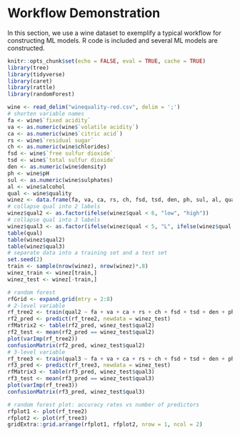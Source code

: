 # Workflow Demonstration  

In this section, we use a wine dataset to exemplify a typical workflow for constructing ML models. R code is included and several ML models are constructed.  

```r
knitr::opts_chunk$set(echo = FALSE, eval = TRUE, cache = TRUE)
library(tree)
library(tidyverse)
library(caret)
library(rattle)
library(randomForest)
```


```r
wine <- read_delim("winequality-red.csv", delim = ';')
# shorten variable names
fa <- wine$`fixed acidity`
va <- as.numeric(wine$`volatile acidity`)
ca <- as.numeric(wine$`citric acid`)
rs <- wine$`residual sugar`
ch <- as.numeric(wine$chlorides)
fsd <- wine$`free sulfur dioxide`
tsd <- wine$`total sulfur dioxide`
den <- as.numeric(wine$density)
ph <- wine$pH
sul <- as.numeric(wine$sulphates)
al <- wine$alcohol
qual <- wine$quality
winez <- data.frame(fa, va, ca, rs, ch, fsd, tsd, den, ph, sul, al, qual)
# collapse qual into 2 labels
winez$qual2 <- as.factor(ifelse(winez$qual < 6, "low", "high"))
# collapse qual into 3 labels
winez$qual3 <- as.factor(ifelse(winez$qual < 5, "L", ifelse(winez$qual < 7, "M", "H")))
table(qual)
table(winez$qual2)
table(winez$qual3)
# separate data into a training set and a test set 
set.seed(2)
train <- sample(nrow(winez), nrow(winez)*.8)
winez_train <- winez[train,]
winez_test <- winez[-train,]
```

```r
# random forest
rfGrid <- expand.grid(mtry = 2:8)
# 2-level variable
rf_tree2 <- train(qual2 ~ fa + va + ca + rs + ch + fsd + tsd + den + ph + sul + al, data = winez_train, method = "rf", preProcess = c("center", "scale"), trControl = trainControl(method = "cv", number = 10), tuneGrid = rfGrid)
rf2_pred <- predict(rf_tree2, newdata = winez_test)
rfMatrix2 <- table(rf2_pred, winez_test$qual2)
rf2_test <- mean(rf2_pred == winez_test$qual2)
plot(varImp(rf_tree2))
confusionMatrix(rf2_pred, winez_test$qual2)
# 3-level variable
rf_tree3 <- train(qual3 ~ fa + va + ca + rs + ch + fsd + tsd + den + ph + sul + al, data = winez_train, method = "rf", preProcess = c("center", "scale"), trControl = trainControl(method = "cv", number = 10), tuneGrid = rfGrid)
rf3_pred <- predict(rf_tree3, newdata = winez_test)
rfMatrix3 <- table(rf3_pred, winez_test$qual3)
rf3_test <- mean(rf3_pred == winez_test$qual3)
plot(varImp(rf_tree3))
confusionMatrix(rf3_pred, winez_test$qual3)
```


```r
# random forest plot: accuracy rates vs number of predictors
rfplot1 <- plot(rf_tree2)
rfplot2 <- plot(rf_tree3)
gridExtra::grid.arrange(rfplot1, rfplot2, nrow = 1, ncol = 2)
```

